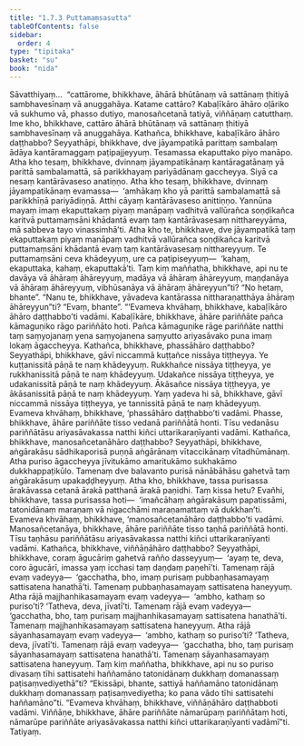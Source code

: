 ```yaml
---
title: "1.7.3 Puttamaṃsasutta"
tableOfContents: false
sidebar:
  order: 4
type: "tipitaka"
basket: "su"
book: "nida"
---
```



<DynamicBreadcrumb />

<Division number="63" book="nida" bookNo="12" page="322">

<Paragraph number="449" book="nida">
Sāvatthiyaṃ…  “cattārome, bhikkhave, āhārā bhūtānaṃ vā sattānaṃ ṭhitiyā sambhavesīnaṃ vā anuggahāya. Katame cattāro? Kabaḷīkāro āhāro oḷāriko vā sukhumo vā, phasso dutiyo, manosañcetanā tatiyā, viññāṇaṃ catutthaṃ. Ime kho, bhikkhave, cattāro āhārā bhūtānaṃ vā sattānaṃ ṭhitiyā sambhavesīnaṃ vā anuggahāya.
</Paragraph>

<Paragraph number="450" book="nida">
Kathañca, bhikkhave, kabaḷīkāro āhāro daṭṭhabbo? Seyyathāpi, bhikkhave, dve jāyampatikā parittaṃ sambalaṃ ādāya kantāramaggaṃ paṭipajjeyyuṃ. Tesamassa ekaputtako piyo manāpo. Atha kho tesaṃ, bhikkhave, dvinnaṃ jāyampatikānaṃ kantāragatānaṃ yā parittā sambalamattā, sā parikkhayaṃ pariyādānaṃ gaccheyya. Siyā ca nesaṃ kantārāvaseso anatiṇṇo. Atha kho tesaṃ, bhikkhave, dvinnaṃ jāyampatikānaṃ evamassa—  ‘amhākaṃ kho yā parittā sambalamattā sā parikkhīṇā pariyādiṇṇā. Atthi cāyaṃ kantārāvaseso anittiṇṇo. Yannūna mayaṃ imaṃ ekaputtakaṃ piyaṃ manāpaṃ vadhitvā vallūrañca soṇḍikañca karitvā puttamaṃsāni khādantā evaṃ taṃ kantārāvasesaṃ nitthareyyāma, mā sabbeva tayo vinassimhā’ti. Atha kho te, bhikkhave, dve jāyampatikā taṃ ekaputtakaṃ piyaṃ manāpaṃ vadhitvā vallūrañca soṇḍikañca karitvā puttamaṃsāni khādantā evaṃ taṃ kantārāvasesaṃ nitthareyyuṃ. Te puttamaṃsāni ceva khādeyyuṃ, ure ca paṭipiseyyuṃ—  ‘kahaṃ, ekaputtaka, kahaṃ, ekaputtakā’ti.
</Paragraph>

<Paragraph number="451" book="nida">
Taṃ kiṃ maññatha, bhikkhave, api nu te davāya vā āhāraṃ āhāreyyuṃ, madāya vā āhāraṃ āhāreyyuṃ, maṇḍanāya vā āhāraṃ āhāreyyuṃ, vibhūsanāya vā āhāraṃ āhāreyyun”ti? “No hetaṃ, bhante”. “Nanu te, bhikkhave, yāvadeva kantārassa nittharaṇatthāya āhāraṃ āhāreyyun”ti? “Evaṃ, bhante”. “‘Evameva khvāhaṃ, bhikkhave, kabaḷīkāro āhāro daṭṭhabbo’ti vadāmi. Kabaḷīkāre, bhikkhave, āhāre pariññāte pañca kāmaguṇiko rāgo pariññāto hoti. Pañca kāmaguṇike rāge pariññāte natthi taṃ saṃyojanaṃ yena saṃyojanena saṃyutto ariyasāvako puna imaṃ lokaṃ āgaccheyya.
</Paragraph>

<Paragraph number="452" book="nida">
Kathañca, bhikkhave, phassāhāro daṭṭhabbo? Seyyathāpi, bhikkhave, gāvī niccammā kuṭṭañce nissāya tiṭṭheyya. Ye kuṭṭanissitā pāṇā te naṃ khādeyyuṃ. Rukkhañce nissāya tiṭṭheyya, ye rukkhanissitā pāṇā te naṃ khādeyyuṃ. Udakañce nissāya tiṭṭheyya, ye udakanissitā pāṇā te naṃ khādeyyuṃ. Ākāsañce nissāya tiṭṭheyya, ye ākāsanissitā pāṇā te naṃ khādeyyuṃ. Yaṃ yadeva hi sā, bhikkhave, gāvī niccammā nissāya tiṭṭheyya, ye tannissitā pāṇā te naṃ khādeyyuṃ. Evameva khvāhaṃ, bhikkhave, ‘phassāhāro daṭṭhabbo’ti vadāmi. Phasse, bhikkhave, āhāre pariññāte tisso vedanā pariññātā honti. Tīsu vedanāsu pariññātāsu ariyasāvakassa natthi kiñci uttarikaraṇīyanti vadāmi.
</Paragraph>

<Paragraph number="453" book="nida">
Kathañca, bhikkhave, manosañcetanāhāro daṭṭhabbo? Seyyathāpi, bhikkhave, aṅgārakāsu sādhikaporisā puṇṇā aṅgārānaṃ vītaccikānaṃ vītadhūmānaṃ. Atha puriso āgaccheyya jīvitukāmo amaritukāmo sukhakāmo dukkhappaṭikūlo. Tamenaṃ dve balavanto purisā nānābāhāsu gahetvā taṃ aṅgārakāsuṃ upakaḍḍheyyuṃ. Atha kho, bhikkhave, tassa purisassa ārakāvassa cetanā ārakā patthanā ārakā paṇidhi. Taṃ kissa hetu? Evañhi, bhikkhave, tassa purisassa hoti—  ‘imañcāhaṃ aṅgārakāsuṃ papatissāmi, tatonidānaṃ maraṇaṃ vā nigacchāmi maraṇamattaṃ vā dukkhan’ti. Evameva khvāhaṃ, bhikkhave, ‘manosañcetanāhāro daṭṭhabbo’ti vadāmi. Manosañcetanāya, bhikkhave, āhāre pariññāte tisso taṇhā pariññātā honti. Tīsu taṇhāsu pariññātāsu ariyasāvakassa natthi kiñci uttarikaraṇīyanti vadāmi.
</Paragraph>

<Paragraph number="454" book="nida">
Kathañca, bhikkhave, viññāṇāhāro daṭṭhabbo? Seyyathāpi, bhikkhave, coraṃ āgucāriṃ gahetvā rañño dasseyyuṃ—  ‘ayaṃ te, deva, coro āgucārī, imassa yaṃ icchasi taṃ daṇḍaṃ paṇehī’ti. Tamenaṃ rājā evaṃ vadeyya—  ‘gacchatha, bho, imaṃ purisaṃ pubbaṇhasamayaṃ sattisatena hanathā’ti. Tamenaṃ pubbaṇhasamayaṃ sattisatena haneyyuṃ. Atha rājā majjhanhikasamayaṃ evaṃ vadeyya—  ‘ambho, kathaṃ so puriso’ti? ‘Tatheva, deva, jīvatī’ti. Tamenaṃ rājā evaṃ vadeyya—  ‘gacchatha, bho, taṃ purisaṃ majjhanhikasamayaṃ sattisatena hanathā’ti. Tamenaṃ majjhanhikasamayaṃ sattisatena haneyyuṃ. Atha rājā sāyanhasamayaṃ evaṃ vadeyya—  ‘ambho, kathaṃ so puriso’ti? ‘Tatheva, deva, jīvatī’ti. Tamenaṃ rājā evaṃ vadeyya—  ‘gacchatha, bho, taṃ purisaṃ sāyanhasamayaṃ sattisatena hanathā’ti. Tamenaṃ sāyanhasamayaṃ sattisatena haneyyuṃ. Taṃ kiṃ maññatha, bhikkhave, api nu so puriso divasaṃ tīhi sattisatehi haññamāno tatonidānaṃ dukkhaṃ domanassaṃ paṭisaṃvediyethā”ti? “Ekissāpi, bhante, sattiyā haññamāno tatonidānaṃ dukkhaṃ domanassaṃ paṭisaṃvediyetha; ko pana vādo tīhi sattisatehi haññamāno”ti. “Evameva khvāhaṃ, bhikkhave, viññāṇāhāro daṭṭhabboti vadāmi. Viññāṇe, bhikkhave, āhāre pariññāte nāmarūpaṃ pariññātaṃ hoti, nāmarūpe pariññāte ariyasāvakassa natthi kiñci uttarikaraṇīyanti vadāmī”ti.

</Paragraph>
</Division>

<Paragraph number="455" type="center" book="nida">
Tatiyaṃ.
</Paragraph>